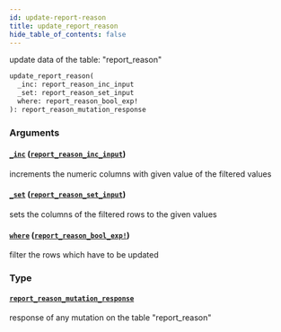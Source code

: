```yaml
---
id: update-report-reason
title: update_report_reason
hide_table_of_contents: false
---
```


update data of the table: "report_reason"

```graphql
update_report_reason(
  _inc: report_reason_inc_input
  _set: report_reason_set_input
  where: report_reason_bool_exp!
): report_reason_mutation_response
```

### Arguments

#### [`_inc`](#) ([`report_reason_inc_input`](../inputs/report-reason-inc-input))

increments the numeric columns with given value of the filtered values

#### [`_set`](#) ([`report_reason_set_input`](../inputs/report-reason-set-input))

sets the columns of the filtered rows to the given values

#### [`where`](#) ([`report_reason_bool_exp!`](../inputs/report-reason-bool-exp))

filter the rows which have to be updated

### Type

#### [`report_reason_mutation_response`](../objects/report-reason-mutation-response)

response of any mutation on the table "report_reason"
